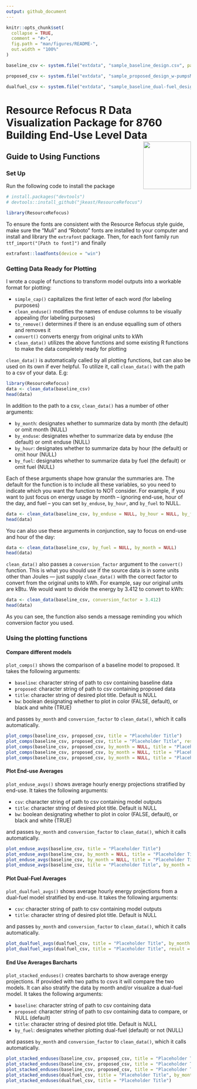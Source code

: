 ```yaml
---
output: github_document
---
```


<!-- README.md is generated from README.Rmd. Please edit that file -->

```r
knitr::opts_chunk$set(
  collapse = TRUE,
  comment = "#>",
  fig.path = "man/figures/README-",
  out.width = "100%"
)

baseline_csv <- system.file("extdata", "sample_baseline_design.csv", package = "ResourceRefocus")

proposed_csv <- system.file("extdata", "sample_proposed_design_w-pumpsMeter.csv", package = "ResourceRefocus")

dualfuel_csv <- system.file("extdata", "sample_baseline_dual-fuel_design.csv", package = "ResourceRefocus")
```

# Resource Refocus R Data Visualization Package for 8760 Building End-Use Level Data <img src="Resource-Refocus-Secondary-Logo-RGB-Borderless.png" align="right" height=130/>

## Guide to Using Functions

### Set Up

Run the following code to install the package 

```r
# install.packages("devtools")
# devtools::install_github("jkeast/ResourceRefocus")

library(ResourceRefocus)
```


To ensure the fonts are consistent with the Resource Refocus style guide, make sure the "Muli" and "Roboto" fonts are installed to your computer and install and library the `extrafont` package. Then, for each font family run
`ttf_import("[Path to font]")` and finally 

```r
extrafont::loadfonts(device = "win")
```



<!-- badges: start -->
<!-- badges: end -->

### Getting Data Ready for Plotting

I wrote a couple of functions to transform model outputs into a workable format for plotting: 

- `simple_cap()` capitalizes the first letter of each word (for labeling purposes)
- `clean_enduse()` modifies the names of enduse columns to be visually appealing (for labeling purposes)
- `to_remove()` determines if there is an enduse equalling sum of others and removes it
- `convert()` converts energy from original units to kWh
- `clean_data()` utilizes the above functions and some existing R functions to make the data completely ready for plotting

`clean_data()` is automatically called by all plotting functions, but can also be used on its own if ever helpful. To utilize it, call `clean_data()` with the path to a csv of your data. E.g:

```r
library(ResourceRefocus)
data <- clean_data(baseline_csv)
head(data)
```

In addition to the path to a csv, `clean_data()` has a number of other arguments:

- `by_month`: designates whether to summarize data by month (the default) or omit month (NULL)
- `by_enduse`: designates whether to summarize data by enduse (the default) or omit enduse (NULL)
- `by_hour`: designates whether to summarize data by hour (the default) or omit hour (NULL)
- `by_fuel`: designates whether to summarize data by fuel (the default) or omit fuel (NULL)

Each of these arguments shape how granular the summaries are. The default for the function is to include all these variables, so you need to indicate which you want the function to NOT consider. For example, if you want to just focus on energy usage by month -- ignoring end-use, hour of the day, and fuel -- you can set `by_enduse`, `by_hour`, and `by_fuel` to NULL.

```r
data <- clean_data(baseline_csv, by_enduse = NULL, by_hour = NULL, by_fuel = NULL)
head(data)
```

You can also use these arguments in conjunction, say to focus on end-use and hour of the day:

```r
data <- clean_data(baseline_csv, by_fuel = NULL, by_month = NULL)
head(data)
```

`clean_data()` also passes a `conversion_factor` argument to the `convert()` function. This is what you should use if the source data is in some units other than Joules --- just supply `clean_data()` with the correct factor to convert from the original units to kWh. For example, say our original units are kBtu. We would want to divide the energy by 3.412 to convert to kWh:

```r
data <- clean_data(baseline_csv, conversion_factor = 3.412)
head(data)
```

As you can see, the function also sends a message reminding you which conversion factor you used.

### Using the plotting functions

#### Compare different models

`plot_comps()` shows the comparison of a baseline model to proposed. It takes the following arguments:

- `baseline`: character string of path to csv containing baseline data
- `proposed`: character string of path to csv containing proposed data
- `title`: character string of desired plot title. Default is NULL
- `bw`: boolean designating whether to plot in color (FALSE, default), or black and white (TRUE)

and passes `by_month` and `conversion_factor` to `clean_data()`, which it calls automatically.

```r
plot_comps(baseline_csv, proposed_csv, title = "Placeholder Title")
plot_comps(baseline_csv, proposed_csv, title = "Placeholder Title", result = "Emissions")
plot_comps(baseline_csv, proposed_csv, by_month = NULL, title = "Placeholder Title")
plot_comps(baseline_csv, proposed_csv, by_month = NULL, title = "Placeholder Title", result = "Emissions")
plot_comps(baseline_csv, proposed_csv, by_month = NULL, title = "Placeholder Title", bw = TRUE)
```

#### Plot End-use Averages

`plot_enduse_avgs()` shows average hourly energy projections stratified by end-use. It takes the following arguments:

- `csv`: character string of path to csv containing model outputs
- `title`: character string of desired plot title. Default is NULL
- `bw`: boolean designating whether to plot in color (FALSE, default), or black and white (TRUE)

and passes `by_month` and `conversion_factor` to `clean_data()`, which it calls automatically.

```r
plot_enduse_avgs(baseline_csv, title = "Placeholder Title")
plot_enduse_avgs(baseline_csv, by_month = NULL, title = "Placeholder Title")
plot_enduse_avgs(baseline_csv, by_month = NULL, title = "Placeholder Title", result = "Emissions")
plot_enduse_avgs(baseline_csv, title = "Placeholder Title", by_month = NULL, bw = TRUE)
```

#### Plot Dual-Fuel Averages

`plot_dualfuel_avgs()` shows average hourly energy projections from a dual-fuel model stratified by end-use. It takes the following arguments:

- `csv`: character string of path to csv containing model outputs
- `title`: character string of desired plot title. Default is NULL

and passes `by_month` and `conversion_factor` to `clean_data()`, which it calls automatically.

```r
plot_dualfuel_avgs(dualfuel_csv, title = "Placeholder Title", by_month = NULL)
plot_dualfuel_avgs(dualfuel_csv, title = "Placeholder Title", result = "Emissions", by_month = NULL)
```

#### End Use Averages Barcharts

`plot_stacked_enduses()` creates barcharts to show average energy projections. If provided with two paths to csvs it will compare the two models. It can also stratify the data by month and/or visualize a dual-fuel model. It takes the following arguments:

- `baseline`: character string of path to csv containing data
- `proposed`: character string of path to csv containing data to compare, or NULL (default)
- `title`: character string of desired plot title. Default is NULL
- `by_fuel`: designates whether plotting dual-fuel (default) or not (NULL)

and passes `by_month` and `conversion_factor` to `clean_data()`, which it calls automatically.

```r
plot_stacked_enduses(baseline_csv, proposed_csv, title = "Placeholder Title", by_month = NULL, by_fuel = NULL)
plot_stacked_enduses(baseline_csv, proposed_csv, title = "Placeholder Title", by_month = NULL, by_fuel = NULL, result = "Emissions")
plot_stacked_enduses(baseline_csv, proposed_csv, title = "Placeholder Title", by_fuel = NULL)
plot_stacked_enduses(dualfuel_csv, title = "Placeholder Title", by_month = NULL)
plot_stacked_enduses(dualfuel_csv, title = "Placeholder Title")
```
